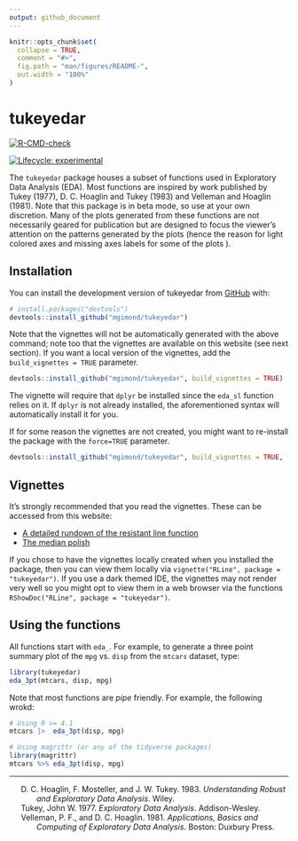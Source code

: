 ```yaml
---
output: github_document
---
```


<!-- README.md is generated from README.Rmd. Please edit that file -->

```r
knitr::opts_chunk$set(
  collapse = TRUE,
  comment = "#>",
  fig.path = "man/figures/README-",
  out.width = "100%"
)
```

# tukeyedar

<!-- badges: start -->
[![R-CMD-check](https://github.com/mgimond/tukeyedar/actions/workflows/check-release.yaml/badge.svg)](https://github.com/mgimond/tukeyedar/actions/workflows/check-release.yaml)

[![Lifecycle:
experimental](https://img.shields.io/badge/lifecycle-experimental-orange.svg)](https://lifecycle.r-lib.org/articles/stages.html#experimental)
<!-- badges: end -->

The `tukeyedar` package houses a subset of functions used in Exploratory
Data Analysis (EDA). Most functions are inspired by work published by
Tukey (1977), D. C. Hoaglin and Tukey (1983) and Velleman and Hoaglin
(1981). Note that this package is in beta mode, so use at your own
discretion. Many of the plots generated from these functions are not
necessarily geared for publication but are designed to focus the
viewer’s attention on the patterns generated by the plots (hence the
reason for light colored axes and missing axes labels for some of the
plots ).


## Installation

You can install the development version of tukeyedar from [GitHub](https://github.com/) with:

```r
# install.packages("devtools")
devtools::install_github("mgimond/tukeyedar")
```

Note that the vignettes will not be automatically generated with the
above command; note too that the vignettes are available on this website
(see next section). If you want a local version of the vignettes, add
the `build_vignettes = TRUE` parameter.

```r
devtools::install_github("mgimond/tukeyedar", build_vignettes = TRUE)
```

The vignette will require that `dplyr` be installed since the `eda_sl`
function relies on it. If `dplyr` is not already installed, the
aforementioned syntax will automatically install it for you.

If for some reason the vignettes are not created, you might want to
re-install the package with the `force=TRUE` parameter.

```r
devtools::install_github("mgimond/tukeyedar", build_vignettes = TRUE, force=TRUE)
```

## Vignettes

It’s strongly recommended that you read the vignettes. These can be accessed from this website:

-   [A detailed rundown of the resistant line function](https://mgimond.github.io/tukeyedar/articles/RLine.html)
-   [The median polish](https://mgimond.github.io/tukeyedar/articles/polish.html)
    
If you chose to have the vignettes locally created when you installed the package, then you can view them locally via
`vignette("RLine", package = "tukeyedar")`. If you use a dark themed IDE, the vignettes may not render very well so you might opt to view them in a web browser via the functions `RShowDoc("RLine", package = "tukeyedar")`.

## Using the functions

All functions start with `eda_`. For example, to generate a three point
summary plot of the `mpg` vs. `disp` from the `mtcars` dataset, type:


```r
library(tukeyedar)
eda_3pt(mtcars, disp, mpg)
```

Note that most functions are *pipe* friendly. For example, the following wrokd:

```r
# Using R >= 4.1
mtcars |>  eda_3pt(disp, mpg)

# Using magrittr (or any of the tidyverse packages)
library(magrittr)
mtcars %>% eda_3pt(disp, mpg)
```

------------------------------------------------------------------------

<div id="refs" class="references csl-bib-body hanging-indent">

<div id="ref-understanding_eda1983" class="csl-entry">

D. C. Hoaglin, F. Mosteller, and J. W. Tukey. 1983. *Understanding
Robust and Exploratory Data Analysis*. Wiley.

</div>

<div id="ref-eda1977" class="csl-entry">

Tukey, John W. 1977. *Exploratory Data Analysis*. Addison-Wesley.

</div>

<div id="ref-applied_eda1981" class="csl-entry">

Velleman, P. F., and D. C. Hoaglin. 1981. *Applications, Basics and
Computing of Exploratory Data Analysis*. Boston: Duxbury Press.

</div>

</div>

